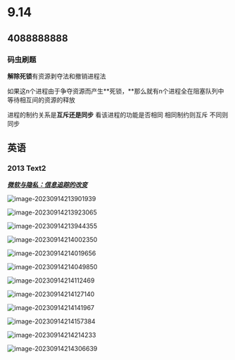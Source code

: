 
# 9.14

> <Hitokoto />

## 4088888888

### 码虫刷题

**解除死锁**有资源剥夺法和撤销进程法

如果这n个进程由于争夺资源而产生**死锁，**那么就有n个进程全在阻塞队列中等待相互间的资源的释放

进程的制约关系是**互斥还是同步** 看该进程的功能是否相同 相同制约则互斥 不同则同步

## 英语

### 2013 Text2

***<u>微软与隐私：信息追踪的改变</u>***

![image-20230914213901939](https://pic.redhat.team/uPic/image-20230914213901939.png)

![image-20230914213923065](https://pic.redhat.team/uPic/image-20230914213923065.png)

![image-20230914213944355](https://pic.redhat.team/uPic/image-20230914213944355.png)

![image-20230914214002350](https://pic.redhat.team/uPic/image-20230914214002350.png)

![image-20230914214019656](https://pic.redhat.team/uPic/image-20230914214019656.png)

![image-20230914214049850](https://pic.redhat.team/uPic/image-20230914214049850.png)

![image-20230914214112469](https://pic.redhat.team/uPic/image-20230914214112469.png)

![image-20230914214127140](https://pic.redhat.team/uPic/image-20230914214127140.png)

![image-20230914214141967](https://pic.redhat.team/uPic/image-20230914214141967.png)

![image-20230914214157384](https://pic.redhat.team/uPic/image-20230914214157384.png)

![image-20230914214214233](https://pic.redhat.team/uPic/image-20230914214214233.png)

![image-20230914214306639](https://pic.redhat.team/uPic/image-20230914214306639.png)